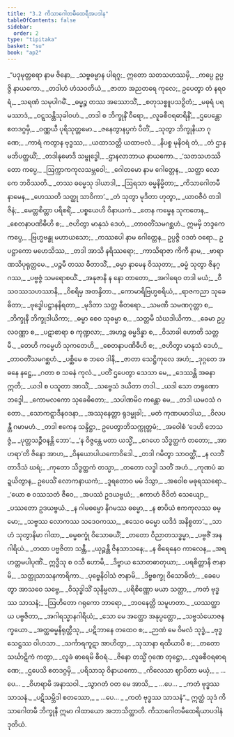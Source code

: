 ```yaml
---
title: "3.2 ကိသာဂေါတမီထေရီအပဒါန"
tableOfContents: false
sidebar:
  order: 2
type: "tipitaka"
basket: "su"
book: "ap2"
---
```



<DynamicBreadcrumb />

<Division number="55" book="ap2" e="ch" v="20" p="29">

<Paragraph number="750" type="verses" book="ap2">
_“ပဒုမုတ္တရော နာမ ဇိနော,_  
_သဗ္ဗဓမ္မာန ပါရဂူ;_  
ဣတော သတသဟဿမှိ,_  
_ကပ္ပေ ဥပ္ပဇ္ဇိ နာယကော._  

</Paragraph>

</Division>
<Division number="56" book="ap2" e="ch" v="20" p="29">

<Paragraph number="751" type="verses" book="ap2">
_တဒါဟံ ဟံသဝတိယံ,_  
_ဇာတာ အညတရေ ကုလေ;_  
ဥပေတွာ တံ နရဝရံ,_  
_သရဏံ သမုပါဂမိံ._  

</Paragraph>

</Division>
<Division number="57" book="ap2" e="ch" v="20" p="29">

<Paragraph number="752" type="verses" book="ap2">
_ဓမ္မဉ္စ တဿ အဿောသိံ,_  
_စတုသစ္စူပသဉှိတံ;_  
_မဓုရံ ပရမဿာဒံ,_  
_ဝဋ္ဋသန္တိသုခါဝဟံ._  

</Paragraph>

</Division>
<Division number="58" book="ap2" e="ch" v="20" p="29">

<Paragraph number="753" type="verses" book="ap2">
_တဒါ စ ဘိက္ခုနိံ ဝီရော,_  
_လူခစီဝရဓာရိနိံ;_  
_ဌပေန္တော ဧတဒဂ္ဂမှိ,_  
_ဝဏ္ဏယီ ပုရိသုတ္တမော._  

</Paragraph>

</Division>
<Division number="59" book="ap2" e="ch" v="20" p="29">

<Paragraph number="754" type="verses" book="ap2">
_ဇနေတွာနပ္ပကံ ပီတိံ,_  
_သုတွာ ဘိက္ခုနိယာ ဂုဏေ;_  
_ကာရံ ကတွာန ဗုဒ္ဓဿ,_  
_ယထာသတ္တိ ယထာဗလံ._  

</Paragraph>

</Division>
<Division number="60" book="ap2" e="ch" v="20" p="29">

<Paragraph number="755" type="verses" book="ap2">
_နိပစ္စ မုနိဝရံ တံ,_  
_တံ ဌာနမဘိပတ္ထယိံ;_  
_တဒါနုမောဒိ သမ္ဗုဒ္ဓေါ,_  
_ဌာနလာဘာယ နာယကော._  

</Paragraph>

</Division>
<Division number="61" book="ap2" e="ch" v="20" p="29">

<Paragraph number="756" type="verses" book="ap2">
_‘သတသဟဿိတော ကပ္ပေ,_  
_ဩက္ကာကကုလသမ္ဘဝေါ;_  
_ဂေါတမော နာမ ဂေါတ္တေန,_  
_သတ္ထာ လောကေ ဘဝိဿတိ._  

</Paragraph>

</Division>
<Division number="62" book="ap2" e="ch" v="20" p="29">

<Paragraph number="757" type="verses" book="ap2">
_တဿ ဓမ္မေသု ဒါယာဒါ,_  
_ဩရသာ ဓမ္မနိမ္မိတာ;_  
_ကိသာဂေါတမီ နာမေန,_  
_ဟေဿတိ သတ္ထု သာဝိကာ’._  

</Paragraph>

</Division>
<Division number="63" book="ap2" e="ch" v="20" p="29">

<Paragraph number="758" type="verses" book="ap2">
_တံ သုတွာ မုဒိတာ ဟုတွာ,_  
_ယာဝဇီဝံ တဒါ ဇိနံ;_  
_မေတ္တစိတ္တာ ပရိစရိံ,_  
_ပစ္စယေဟိ ဝိနာယကံ._  

</Paragraph>

</Division>
<Division number="64" book="ap2" e="ch" v="20" p="30">

<Paragraph number="759" type="verses" book="ap2">
_တေန ကမ္မေန သုကတေန,_  
_စေတနာပဏိဓီဟိ စ;_  
_ဇဟိတွာ မာနုသံ ဒေဟံ,_  
_တာဝတိံသမဂစ္ဆဟံ._  

</Paragraph>

</Division>
<Division number="65" book="ap2" e="ch" v="20" p="30">

<Paragraph number="760" book="ap2">
ဣမမှိ ဘဒ္ဒကေ ကပ္ပေ,_  
_ဗြဟ္မဗန္ဓု မဟာယသော;_  
_ကဿပေါ နာမ ဂေါတ္တေန,_  
ဥပ္ပဇ္ဇိ ဝဒတံ ဝရော._  

</Paragraph>

</Division>
<Division number="66" book="ap2" e="ch" v="20" p="30">

<Paragraph number="761" type="verses" book="ap2">
ဥပဋ္ဌာကော မဟေသိဿ,_  
_တဒါ အာသိ နရိဿရော;_  
_ကာသိရာဇာ ကိကီ နာမ,_  
_ဗာရာဏသိပုရုတ္တမေ._  

</Paragraph>

</Division>
<Division number="67" book="ap2" e="ch" v="20" p="30">

<Paragraph number="762" type="verses" book="ap2">
_ပဉ္စမီ တဿ ဓီတာသိံ,_  
_ဓမ္မာ နာမေန ဝိဿုတာ;_  
_ဓမ္မံ သုတွာ ဇိနဂ္ဂဿ,_  
_ပဗ္ဗဇ္ဇံ သမရောစယိံ._  

</Paragraph>

</Division>
<Division number="68" book="ap2" e="ch" v="20" p="30">

<Paragraph number="763" type="verses" book="ap2">
_အနုဇာနိ န နော တာတော,_  
_အဂါရေဝ တဒါ မယံ;_  
_ဝီသဝဿသဟဿာနိ,_  
_ဝိစရိမှ အတန္ဒိတာ._  

</Paragraph>

</Division>
<Division number="69" book="ap2" e="ch" v="20" p="30">

<Paragraph number="764" type="verses" book="ap2">
_ကောမာရိဗြဟ္မစရိယံ,_  
_ရာဇကညာ သုခေဓိတာ;_  
_ဗုဒ္ဓေါပဋ္ဌာနနိရတာ,_  
_မုဒိတာ သတ္တ ဓီတရော._  

</Paragraph>

</Division>
<Division number="70" book="ap2" e="ch" v="20" p="30">

<Paragraph number="765" type="verses" book="ap2">
_သမဏီ သမဏဂုတ္တာ စ,_  
_ဘိက္ခုနီ ဘိက္ခုဒါယိကာ;_  
_ဓမ္မာ စေဝ သုဓမ္မာ စ,_  
_သတ္တမီ သံဃဒါယိကာ._  

</Paragraph>

</Division>
<Division number="71" book="ap2" e="ch" v="20" p="30">

<Paragraph number="766" type="verses" book="ap2">
_ခေမာ ဥပ္ပလဝဏ္ဏာ စ,_  
_ပဋာစာရာ စ ကုဏ္ဍလာ;_  
_အဟဉ္စ ဓမ္မဒိန္နာ စ,_  
_ဝိသာခါ ဟောတိ သတ္တမီ._  

</Paragraph>

</Division>
<Division number="72" book="ap2" e="ch" v="20" p="30">

<Paragraph number="767" type="verses" book="ap2">
_တေဟိ ကမ္မေဟိ သုကတေဟိ,_  
_စေတနာပဏိဓီဟိ စ;_  
_ဇဟိတွာ မာနုသံ ဒေဟံ,_  
_တာဝတိံသမဂစ္ဆဟံ._  

</Paragraph>

</Division>
<Division number="73" book="ap2" e="ch" v="20" p="30">

<Paragraph number="768" type="verses" book="ap2">
_ပစ္ဆိမေ စ ဘဝေ ဒါနိ,_  
_ဇာတာ သေဋ္ဌိကုလေ အဟံ;_  
_ဒုဂ္ဂတေ အဓနေ နဋ္ဌေ,_  
_ဂတာ စ သဓနံ ကုလံ._  

</Paragraph>

</Division>
<Division number="74" book="ap2" e="ch" v="20" p="30">

<Paragraph number="769" type="verses" book="ap2">
_ပတိံ ဌပေတွာ သေသာ မေ,_  
_ဒေဿန္တိ အဓနာ ဣတိ;_  
_ယဒါ စ ပသူတာ အာသိံ,_  
_သဗ္ဗေသံ ဒယိတာ တဒါ._  

</Paragraph>

</Division>
<Division number="75" book="ap2" e="ch" v="20" p="31">

<Paragraph number="770" type="verses" book="ap2">
_ယဒါ သော တရုဏော ဘဒ္ဒေါ,_  
_ကောမလကော သုခေဓိတော;_  
_သပါဏမိဝ ကန္တော မေ,_  
_တဒါ ယမဝသံ ဂတော._  

</Paragraph>

</Division>
<Division number="76" book="ap2" e="ch" v="20" p="31">

<Paragraph number="771" type="verses" book="ap2">
_သောကဋ္ဋာဒီနဝဒနာ,_  
_အဿုနေတ္တာ ရုဒမ္မုခါ;_  
_မတံ ကုဏပမာဒါယ,_  
_ဝိလပန္တီ ဂမာမဟံ._  

</Paragraph>

</Division>
<Division number="77" book="ap2" e="ch" v="20" p="31">

<Paragraph number="772" type="verses" book="ap2">
_တဒါ ဧကေန သန္ဒိဋ္ဌာ,_  
ဥပေတွာဘိသက္ကုတ္တမံ;_  
_အဝေါစံ ‘ဒေဟိ ဘေသဇ္ဇံ,_  
_ပုတ္တသဉ္ဇီဝနန္တိ ဘော’._  

</Paragraph>

</Division>
<Division number="78" book="ap2" e="ch" v="20" p="31">

<Paragraph number="773" type="verses" book="ap2">
_‘န ဝိဇ္ဇန္တေ မတာ ယသ္မိံ,_  
_ဂေဟေ သိဒ္ဓတ္ထကံ တတော;_  
_အာဟရာ’တိ ဇိနော အာဟ,_  
_ဝိနယောပါယကောဝိဒေါ._  

</Paragraph>

</Division>
<Division number="79" book="ap2" e="ch" v="20" p="31">

<Paragraph number="774" type="verses" book="ap2">
_တဒါ ဂမိတွာ သာဝတ္ထိံ,_  
_န လဘိံ တာဒိသံ ဃရံ;_  
_ကုတော သိဒ္ဓတ္ထကံ တသ္မာ,_  
_တတော လဒ္ဓါ သတိံ အဟံ._  

</Paragraph>

</Division>
<Division number="80" book="ap2" e="ch" v="20" p="31">

<Paragraph number="775" type="verses" book="ap2">
_ကုဏပံ ဆဍ္ဍယိတွာန,_  
ဥပေသိံ လောကနာယကံ;_  
_ဒူရတောဝ မမံ ဒိသွာ,_  
_အဝေါစ မဓုရဿရော._  

</Paragraph>

</Division>
<Division number="81" book="ap2" e="ch" v="20" p="53">

<Paragraph number="776" type="verses" book="ap2">
_‘ယော စ ဝဿသတံ ဇီဝေ,_  
_အပဿံ ဥဒယဗ္ဗယံ;_  
_ဧကာဟံ ဇီဝိတံ သေယျော,_  
_ပဿတော ဥဒယဗ္ဗယံ._  

</Paragraph>

</Division>
<Division number="82" book="ap2" e="ch" v="20" p="53">

<Paragraph number="777" type="verses" book="ap2">
_န ဂါမဓမ္မော နိဂမဿ ဓမ္မော,_  
_န စာပိယံ ဧကကုလဿ ဓမ္မော;_  
_သဗ္ဗဿ လောကဿ သဒေဝကဿ,_  
_ဧသေဝ ဓမ္မော ယဒိဒံ အနိစ္စတာ’._  

</Paragraph>

</Division>
<Division number="83" book="ap2" e="ch" v="20" p="53">

<Paragraph number="778" type="verses" book="ap2">
_သာဟံ သုတွာနိမာ ဂါထာ,_  
_ဓမ္မစက္ခုံ ဝိသောဓယိံ;_  
_တတော ဝိညာတသဒ္ဓမ္မာ,_  
_ပဗ္ဗဇိံ အနဂါရိယံ._  

</Paragraph>

</Division>
<Division number="84" book="ap2" e="ch" v="20" p="53">

<Paragraph number="779" type="verses" book="ap2">
_တထာ ပဗ္ဗဇိတာ သန္တီ,_  
_ယုဉ္ဇန္တီ ဇိနသာသနေ;_  
_န စိရေနေဝ ကာလေန,_  
_အရဟတ္တမပါပုဏိံ._  

</Paragraph>

</Division>
<Division number="85" book="ap2" e="ch" v="20" p="53">

<Paragraph number="780" type="verses" book="ap2">
ဣဒ္ဓီသု စ ဝသီ ဟောမိ,_  
_ဒိဗ္ဗာယ သောတဓာတုယာ;_  
_ပရစိတ္တာနိ ဇာနာမိ,_  
_သတ္ထုသာသနကာရိကာ._  

</Paragraph>

</Division>
<Division number="86" book="ap2" e="ch" v="20" p="53">

<Paragraph number="781" type="verses" book="ap2">
_ပုဗ္ဗေနိဝါသံ ဇာနာမိ,_  
_ဒိဗ္ဗစက္ခု ဝိသောဓိတံ;_  
_ခေပေတွာ အာသဝေ သဗ္ဗေ,_  
_ဝိသုဒ္ဓါသိံ သုနိမ္မလာ._  

</Paragraph>

</Division>
<Division number="87" book="ap2" e="ch" v="20" p="53">

<Paragraph number="782" type="verses" book="ap2">
_ပရိစိဏ္ဏော မယာ သတ္ထာ,_  
_ကတံ ဗုဒ္ဓဿ သာသနံ;_  
_ဩဟိတော ဂရုကော ဘာရော,_  
_ဘဝနေတ္တိ သမူဟတာ._  

</Paragraph>

</Division>
<Division number="88" book="ap2" e="ch" v="20" p="62">

<Paragraph number="783" type="verses" book="ap2">
_ယဿတ္ထာယ ပဗ္ဗဇိတာ,_  
_အဂါရသ္မာနဂါရိယံ;_  
_သော မေ အတ္ထော အနုပ္ပတ္တော,_  
_သဗ္ဗသံယောဇနက္ခယော._  

</Paragraph>

</Division>
<Division number="89" book="ap2" e="ch" v="20" p="62">

<Paragraph number="784" type="verses" book="ap2">
_အတ္ထဓမ္မနိရုတ္တီသု,_  
_ပဋိဘာနေ တထေဝ စ;_  
_ဉာဏံ မေ ဝိမလံ သုဒ္ဓံ,_  
_ဗုဒ္ဓသေဋ္ဌဿ ဝါဟသာ._  

</Paragraph>

</Division>
<Division number="90" book="ap2" e="ch" v="20" p="62">

<Paragraph number="785" type="verses" book="ap2">
_သင်္ကာရကူဋာ အာဟိတွာ,_  
_သုသာနာ ရထိယာပိ စ;_  
_တတော သင်္ဃာဋိကံ ကတွာ,_  
_လူခံ ဓာရေမိ စီဝရံ._  

</Paragraph>

</Division>
<Division number="91" book="ap2" e="ch" v="20" p="62">

<Paragraph number="786" type="verses" book="ap2">
_ဇိနော တသ္မိံ ဂုဏေ တုဋ္ဌော,_  
_လူခစီဝရဓာရဏေ;_  
_ဌပေသိ ဧတဒဂ္ဂမှိ,_  
_ပရိသာသု ဝိနာယကော._  

</Paragraph>

</Division>
<Division number="92" book="ap2" e="ch" v="20" p="62">

<Paragraph number="787" type="verses" book="ap2">
_ကိလေသာ ဈာပိတာ မယှံ,_  
_ …ပေ… _  
_ဝိဟရာမိ အနာသဝါ._  

</Paragraph>

</Division>
<Division number="93" book="ap2" e="ch" v="20" p="62">

<Paragraph number="788" type="verses" book="ap2">
_သွာဂတံ ဝတ မေ အာသိ,_  
_ …ပေ… _  
_ကတံ ဗုဒ္ဓဿ သာသနံ._  

</Paragraph>

</Division>
<Division number="94" book="ap2" e="ch" v="20" p="62">

<Paragraph number="789" type="verses" book="ap2">
_ပဋိသမ္ဘိဒါ စတဿော,_  
_ …ပေ… _  
_ကတံ ဗုဒ္ဓဿ သာသနံ”._  

</Paragraph>

<Paragraph number="790" book="ap2">
ဣတ္ထံ သုဒံ ကိသာဂေါတမီ ဘိက္ခုနီ ဣမာ ဂါထာယော အဘာသိတ္ထာတိ.

</Paragraph>
</Division>

<Paragraph number="791" type="center" book="ap2">
ကိသာဂေါတမီထေရိယာပဒါနံ ဒုတိယံ.
</Paragraph>